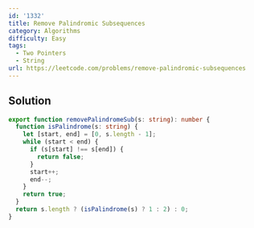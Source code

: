 ```yaml
---
id: '1332'
title: Remove Palindromic Subsequences
category: Algorithms
difficulty: Easy
tags:
  - Two Pointers
  - String
url: https://leetcode.com/problems/remove-palindromic-subsequences
---
```


## Solution

```typescript showLineNumbers
export function removePalindromeSub(s: string): number {
  function isPalindrome(s: string) {
    let [start, end] = [0, s.length - 1];
    while (start < end) {
      if (s[start] !== s[end]) {
        return false;
      }
      start++;
      end--;
    }
    return true;
  }
  return s.length ? (isPalindrome(s) ? 1 : 2) : 0;
}
```
